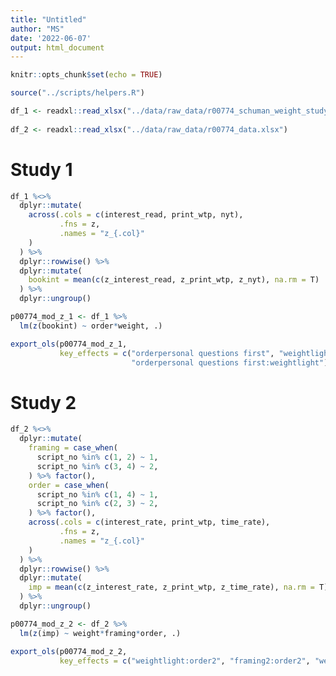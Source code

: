 ```yaml
---
title: "Untitled"
author: "MS"
date: '2022-06-07'
output: html_document
---
```


```r
knitr::opts_chunk$set(echo = TRUE)

source("../scripts/helpers.R")

df_1 <- readxl::read_xlsx("../data/raw_data/r00774_schuman_weight_study_data_W15.xlsx") 
  
df_2 <- readxl::read_xlsx("../data/raw_data/r00774_data.xlsx")
```

# Study 1 

```r
df_1 %<>% 
  dplyr::mutate(
    across(.cols = c(interest_read, print_wtp, nyt), 
           .fns = z, 
           .names = "z_{.col}"
    )
  ) %>% 
  dplyr::rowwise() %>% 
  dplyr::mutate(
    bookint = mean(c(z_interest_read, z_print_wtp, z_nyt), na.rm = T)
  ) %>% 
  dplyr::ungroup()
```


```r
p00774_mod_z_1 <- df_1 %>% 
  lm(z(bookint) ~ order*weight, .) 

export_ols(p00774_mod_z_1, 
           key_effects = c("orderpersonal questions first", "weightlight", 
                           "orderpersonal questions first:weightlight"))
```

# Study 2 

```r
df_2 %<>% 
  dplyr::mutate(
    framing = case_when(
      script_no %in% c(1, 2) ~ 1, 
      script_no %in% c(3, 4) ~ 2, 
    ) %>% factor(),
    order = case_when(
      script_no %in% c(1, 4) ~ 1, 
      script_no %in% c(2, 3) ~ 2, 
    ) %>% factor(), 
    across(.cols = c(interest_rate, print_wtp, time_rate), 
           .fns = z, 
           .names = "z_{.col}"
    )
  ) %>% 
  dplyr::rowwise() %>% 
  dplyr::mutate(
    imp = mean(c(z_interest_rate, z_print_wtp, z_time_rate), na.rm = T)
  ) %>% 
  dplyr::ungroup() 
```


```r
p00774_mod_z_2 <- df_2 %>% 
  lm(z(imp) ~ weight*framing*order, .)

export_ols(p00774_mod_z_2, 
           key_effects = c("weightlight:order2", "framing2:order2", "weightlight:framing2:order2"))
```

